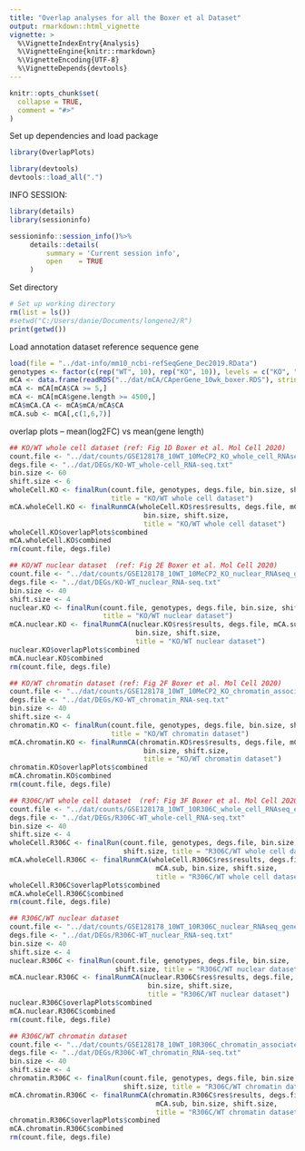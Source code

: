 ```yaml
---
title: "Overlap analyses for all the Boxer et al Dataset"
output: rmarkdown::html_vignette
vignette: >
  %\VignetteIndexEntry{Analysis}
  %\VignetteEngine{knitr::rmarkdown}
  %\VignetteEncoding{UTF-8}
  %\VignetteDepends{devtools}
---
```


```r
knitr::opts_chunk$set(
  collapse = TRUE,
  comment = "#>"
)
```
Set up dependencies and load package
```r
library(OverlapPlots)

```

```r
library(devtools)
devtools::load_all(".")
```

INFO SESSION:

```r
library(details)
library(sessioninfo)

sessioninfo::session_info()%>%
     details::details(
         summary = 'Current session info',
         open    = TRUE
     )
```

Set directory

```r

# Set up working directory
rm(list = ls())
#setwd("C:/Users/danie/Documents/longene2/R")
print(getwd())

```
Load annotation dataset reference sequence gene
```r
load(file = "../dat-info/mm10_ncbi-refSeqGene_Dec2019.RData")
genotypes <- factor(c(rep("WT", 10), rep("KO", 10)), levels = c("KO", "WT"))
mCA <- data.frame(readRDS("../dat/mCA/CAperGene_10wk_boxer.RDS"), stringsAsFactors = FALSE)
mCA <- mCA[mCA$CA >= 5,]
mCA <- mCA[mCA$gene.length >= 4500,]
mCA$mCA.CA <- mCA$mCA/mCA$CA
mCA.sub <- mCA[,c(1,6,7)]
```
overlap plots -- mean(log2FC) vs mean(gene length)
```r
## KO/WT whole cell dataset (ref: Fig 1D Boxer et al. Mol Cell 2020)
count.file <- "../dat/counts/GSE128178_10WT_10MeCP2_KO_whole_cell_RNAseq_exon_counts.txt"
degs.file <- "../dat/DEGs/KO-WT_whole-cell_RNA-seq.txt"
bin.size <- 60
shift.size <- 6
wholeCell.KO <- finalRun(count.file, genotypes, degs.file, bin.size, shift.size,
                         title = "KO/WT whole cell dataset")
mCA.wholeCell.KO <- finalRunmCA(wholeCell.KO$res$results, degs.file, mCA.sub, 
                                 bin.size, shift.size, 
                                 title = "KO/WT whole cell dataset")
wholeCell.KO$overlapPlots$combined
mCA.wholeCell.KO$combined
rm(count.file, degs.file)

## KO/WT nuclear dataset  (ref: Fig 2E Boxer et al. Mol Cell 2020)
count.file <- "../dat/counts/GSE128178_10WT_10MeCP2_KO_nuclear_RNAseq_gene_body_counts.txt"
degs.file <- "../dat/DEGs/KO-WT_nuclear_RNA-seq.txt"
bin.size <- 40
shift.size <- 4
nuclear.KO <- finalRun(count.file, genotypes, degs.file, bin.size, shift.size,
                       title = "KO/WT nuclear dataset")
mCA.nuclear.KO <- finalRunmCA(nuclear.KO$res$results, degs.file, mCA.sub, 
                               bin.size, shift.size, 
                               title = "KO/WT nuclear dataset")
nuclear.KO$overlapPlots$combined
mCA.nuclear.KO$combined
rm(count.file, degs.file)

## KO/WT chromatin dataset (ref: Fig 2F Boxer et al. Mol Cell 2020)
count.file <- "../dat/counts/GSE128178_10WT_10MeCP2_KO_chromatin_associated_RNAseq_gene_body_counts.txt"
degs.file <- "../dat/DEGs/KO-WT_chromatin_RNA-seq.txt"
bin.size <- 40
shift.size <- 4
chromatin.KO <- finalRun(count.file, genotypes, degs.file, bin.size, shift.size,
                         title = "KO/WT chromatin dataset")
mCA.chromatin.KO <- finalRunmCA(chromatin.KO$res$results, degs.file, mCA.sub, 
                                 bin.size, shift.size, 
                                 title = "KO/WT chromatin dataset")
chromatin.KO$overlapPlots$combined
mCA.chromatin.KO$combined
rm(count.file, degs.file)

## R306C/WT whole cell dataset  (ref: Fig 3F Boxer et al. Mol Cell 2020)
count.file <- "../dat/counts/GSE128178_10WT_10R306C_whole_cell_RNAseq_exon_counts.txt"
degs.file <- "../dat/DEGs/R306C-WT_whole-cell_RNA-seq.txt"
bin.size <- 40
shift.size <- 4
wholeCell.R306C <- finalRun(count.file, genotypes, degs.file, bin.size, 
                            shift.size, title = "R306C/WT whole cell dataset")
mCA.wholeCell.R306C <- finalRunmCA(wholeCell.R306C$res$results, degs.file, 
                                    mCA.sub, bin.size, shift.size,
                                    title = "R306C/WT whole cell dataset")
wholeCell.R306C$overlapPlots$combined
mCA.wholeCell.R306C$combined
rm(count.file, degs.file)

## R306C/WT nuclear dataset 
count.file <- "../dat/counts/GSE128178_10WT_10R306C_nuclear_RNAseq_gene_body_counts.txt"
degs.file <- "../dat/DEGs/R306C-WT_nuclear_RNA-seq.txt"
bin.size <- 40
shift.size <- 4
nuclear.R306C <- finalRun(count.file, genotypes, degs.file, bin.size,
                          shift.size, title = "R306C/WT nuclear dataset")
mCA.nuclear.R306C <- finalRunmCA(nuclear.R306C$res$results, degs.file, mCA.sub, 
                                  bin.size, shift.size, 
                                  title = "R306C/WT nuclear dataset")
nuclear.R306C$overlapPlots$combined
mCA.nuclear.R306C$combined
rm(count.file, degs.file)

## R306C/WT chromatin dataset
count.file <- "../dat/counts/GSE128178_10WT_10R306C_chromatin_associated_RNAseq_gene_body_counts.txt"
degs.file <- "../dat/DEGs/R306C-WT_chromatin_RNA-seq.txt"
bin.size <- 40
shift.size <- 4
chromatin.R306C <- finalRun(count.file, genotypes, degs.file, bin.size, 
                            shift.size, title = "R306C/WT chromatin dataset")
mCA.chromatin.R306C <- finalRunmCA(chromatin.R306C$res$results, degs.file, 
                                    mCA.sub, bin.size, shift.size, 
                                    title = "R306C/WT chromatin dataset")
chromatin.R306C$overlapPlots$combined
mCA.chromatin.R306C$combined
rm(count.file, degs.file)

```
